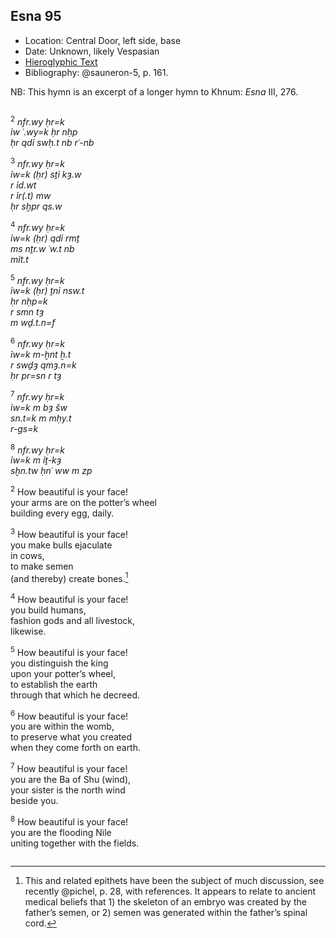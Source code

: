 ## Esna 95 {-}  
  
- Location: Central Door, left side, base  
- Date: Unknown, likely Vespasian  
- [Hieroglyphic Text](https://www.ifao.egnet.net/uploads/publications/enligne/Temples-Esna002.pdf#page=193){target="_blank"}  
- Bibliography: @sauneron-5, p. 161.  
    
<style>  
  .col2 {  
    columns: 2 300px;         /* number of columns and width in pixels*/  
    -webkit-columns: 2 300px; /* chrome, safari */  
    -moz-columns: 2 300px;    /* firefox */  
    -webkit-column-break-inside: avoid;  
    -page-break-inside: avoid;  
    -break-inside: avoid;  
  }  
  
</style>  
  
NB: This hymn is an excerpt of a longer hymn to Khnum: *Esna* III, 276.  
  
<div class="col2">  
  
  
^2^ *nfr.wy ḥr=k  *  
  *ỉw ʿ.wy=k ḥr nḥp  *  
    *ḥr qdỉ swḥ.t nb rʿ-nb  *  
    
^3^ *nfr.wy ḥr=k  *  
  *ỉw=k (ḥr) sṯỉ kȝ.w   *  
      *r ỉd.wt  *  
    *r ỉr(.t) mw   *  
    *ḥr sḫpr qs.w  *  
    
^4^ *nfr.wy ḥr=k  *  
  *ỉw=k (ḥr) qdỉ rmṯ  *  
    *ms nṯr.w ʿw.t nb*  
        *mỉt.t  *  
    
^5^ *nfr.wy ḥr=k  *  
  *ỉw=k (ḥr) ṯnỉ nsw.t  *  
      *ḥr nḥp=k  *  
    *r smn tȝ *   
      *m wḏ.t.n=f  *  
      
^6^ *nfr.wy ḥr=k  *  
  *ỉw=k m-ḫnt ẖ.t  *  
    *r swḏȝ qmȝ.n=k  *  
      *ḥr pr=sn r tȝ  *  
    
^7^ *nfr.wy ḥr=k  *  
  *ỉw=k m bȝ šw  *  
    *sn.t=k m mḥy.t  *  
      *r-gs=k  *  
    
^8^ *nfr.wy ḥr=k  *  
  *ỉw=k m ỉṯ-kȝ  *  
    *sḫn.tw ḥnʿ ww m zp  *  
  
^2^ How beautiful is your face!  
  your arms are on the potter's wheel  
   building every egg, daily.  
  
^3^ How beautiful is your face!  
  you make bulls ejaculate  
       in cows,  
     to make semen  
     (and thereby) create bones.[^fn-95-1]  
  
^4^ How beautiful is your face!  
  you build humans,  
   fashion gods and all livestock,  
     likewise.  
  
^5^ How beautiful is your face!  
  you distinguish the king   
       upon your potter's wheel,  
     to establish the earth  
       through that which he decreed.  
  
^6^ How beautiful is your face!  
  you are within the womb,  
     to preserve what you created  
       when they come forth on earth.  
  
^7^ How beautiful is your face!  
  you are the Ba of Shu (wind),  
     your sister is the north wind  
       beside you.  
  
^8^ How beautiful is your face!  
  you are the flooding Nile  
     uniting together with the fields.  
  
</div>  
  
[^fn-95-1]: This and related epithets have been the subject of much discussion, see recently @pichel, p. 28, with references. It appears to relate to ancient medical beliefs that 1) the skeleton of an embryo was created by the father's semen, or 2) semen was generated within the father's spinal cord.